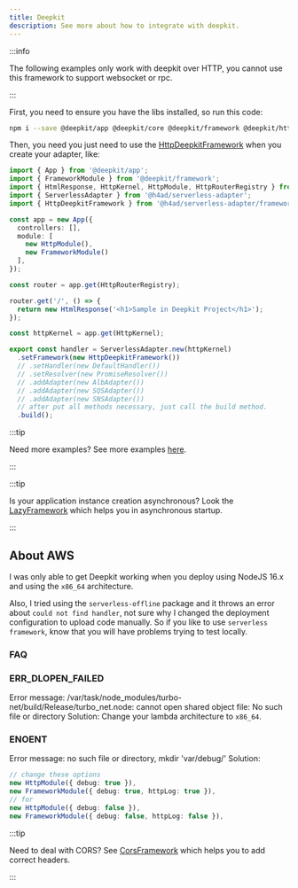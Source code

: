 ---
title: Deepkit
description: See more about how to integrate with deepkit.
---

:::info

The following examples only work with deepkit over HTTP, you cannot use this framework to support websocket or rpc.

:::

First, you need to ensure you have the libs installed, so run this code:

```bash
npm i --save @deepkit/app @deepkit/core @deepkit/framework @deepkit/http @deepkit/type @deepkit/type-compiler
```

Then, you need you just need to use the [HttpDeepkitFramework](../../api/Frameworks/HttpDeepkitFramework) when you create your adapter, like:

```ts title="index.ts"
import { App } from '@deepkit/app';
import { FrameworkModule } from '@deepkit/framework';
import { HtmlResponse, HttpKernel, HttpModule, HttpRouterRegistry } from '@deepkit/http';
import { ServerlessAdapter } from '@h4ad/serverless-adapter';
import { HttpDeepkitFramework } from '@h4ad/serverless-adapter/frameworks/deepkit';

const app = new App({
  controllers: [],
  module: [
    new HttpModule(),
    new FrameworkModule()
  ],
});

const router = app.get(HttpRouterRegistry);

router.get('/', () => {
  return new HtmlResponse('<h1>Sample in Deepkit Project</h1>');
});

const httpKernel = app.get(HttpKernel);

export const handler = ServerlessAdapter.new(httpKernel)
  .setFramework(new HttpDeepkitFramework())
  // .setHandler(new DefaultHandler())
  // .setResolver(new PromiseResolver())
  // .addAdapter(new AlbAdapter())
  // .addAdapter(new SQSAdapter())
  // .addAdapter(new SNSAdapter())
  // after put all methods necessary, just call the build method.
  .build();
```

:::tip

Need more examples? See more examples [here](https://github.com/H4ad/serverless-adapter-examples#deepkit).

:::

:::tip

Is your application instance creation asynchronous? Look the [LazyFramework](./helpers/lazy) which helps you in asynchronous startup.

:::

## About AWS

I was only able to get Deepkit working when you deploy using NodeJS 16.x and using the `x86_64` architecture.

Also, I tried using the `serverless-offline` package and it throws an error about `could not find handler`, not sure why
I changed the deployment configuration to upload code manually. So if you like to use `serverless framework`, know
that you will have problems trying to test locally.

### FAQ

### ERR_DLOPEN_FAILED

Error message: /var/task/node_modules/turbo-net/build/Release/turbo_net.node: cannot open shared object file: No such file or directory
Solution: Change your lambda architecture to `x86_64`.

### ENOENT

Error message: no such file or directory, mkdir 'var/debug/'
Solution:

```ts
// change these options
new HttpModule({ debug: true }),
new FrameworkModule({ debug: true, httpLog: true }),
// for
new HttpModule({ debug: false }),
new FrameworkModule({ debug: false, httpLog: false }),
```

:::tip

Need to deal with CORS? See [CorsFramework](./helpers/cors) which helps you to add correct headers.

:::
